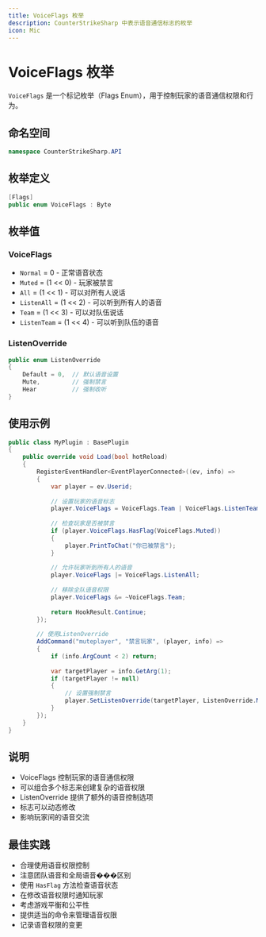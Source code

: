 ```yaml
---
title: VoiceFlags 枚举
description: CounterStrikeSharp 中表示语音通信标志的枚举
icon: Mic
---
```


# VoiceFlags 枚举

`VoiceFlags` 是一个标记枚举（Flags Enum），用于控制玩家的语音通信权限和行为。

## 命名空间

```csharp
namespace CounterStrikeSharp.API
```

## 枚举定义

```csharp
[Flags]
public enum VoiceFlags : Byte
```

## 枚举值

### VoiceFlags

- `Normal` = 0 - 正常语音状态
- `Muted` = (1 << 0) - 玩家被禁言
- `All` = (1 << 1) - 可以对所有人说话
- `ListenAll` = (1 << 2) - 可以听到所有人的语音
- `Team` = (1 << 3) - 可以对队伍说话
- `ListenTeam` = (1 << 4) - 可以听到队伍的语音

### ListenOverride

```csharp
public enum ListenOverride
{
    Default = 0,  // 默认语音设置
    Mute,         // 强制禁言
    Hear          // 强制收听
}
```

## 使用示例

```csharp
public class MyPlugin : BasePlugin
{
    public override void Load(bool hotReload)
    {
        RegisterEventHandler<EventPlayerConnected>((ev, info) =>
        {
            var player = ev.Userid;
            
            // 设置玩家的语音标志
            player.VoiceFlags = VoiceFlags.Team | VoiceFlags.ListenTeam;
            
            // 检查玩家是否被禁言
            if (player.VoiceFlags.HasFlag(VoiceFlags.Muted))
            {
                player.PrintToChat("你已被禁言");
            }
            
            // 允许玩家听到所有人的语音
            player.VoiceFlags |= VoiceFlags.ListenAll;
            
            // 移除全队语音权限
            player.VoiceFlags &= ~VoiceFlags.Team;
            
            return HookResult.Continue;
        });
        
        // 使用ListenOverride
        AddCommand("muteplayer", "禁言玩家", (player, info) =>
        {
            if (info.ArgCount < 2) return;
            
            var targetPlayer = info.GetArg(1);
            if (targetPlayer != null)
            {
                // 设置强制禁言
                player.SetListenOverride(targetPlayer, ListenOverride.Mute);
            }
        });
    }
}
```

## 说明

- VoiceFlags 控制玩家的语音通信权限
- 可以组合多个标志来创建复杂的语音权限
- ListenOverride 提供了额外的语音控制选项
- 标志可以动态修改
- 影响玩家间的语音交流

## 最佳实践

- 合理使用语音权限控制
- 注意团队语音和全局语音���区别
- 使用 `HasFlag` 方法检查语音状态
- 在修改语音权限时通知玩家
- 考虑游戏平衡和公平性
- 提供适当的命令来管理语音权限
- 记录语音权限的变更 